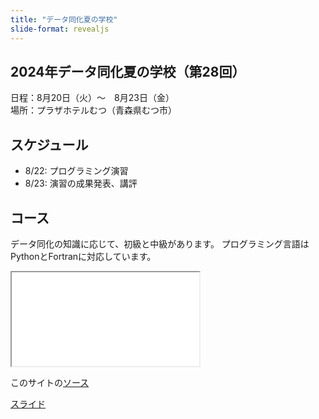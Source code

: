 ```yaml
---
title: "データ同化夏の学校"
slide-format: revealjs
---
```


## 2024年データ同化夏の学校（第28回）

日程：8月20日（火）～　8月23日（金）</br>
場所：プラザホテルむつ（青森県むつ市）

## スケジュール

- 8/22: プログラミング演習
- 8/23: 演習の成果発表、講評

## コース

データ同化の知識に応じて、初級と中級があります。
プログラミング言語はPythonとFortranに対応しています。

<div>

```{=html}
<iframe class="slide-deck" src="slides/"></iframe>
```

</div>

このサイトの[ソース](https://github.com/tenomoto/dass2024)

[スライド](slides/){target="_blank"}